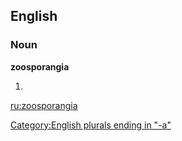 ==English==

===Noun===
'''zoosporangia'''

# {{plural of|[[zoosporangium]]}}

[[Category:English plurals ending in "-a"]]

[[ru:zoosporangia]]